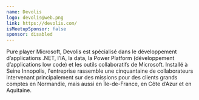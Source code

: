 ```yaml
---
name: Devolis
logo: devolis@web.png
link: https://devolis.com/
isMeetupSponsor: false
sponsor: disabled
---
```


Pure player Microsoft, Devolis est spécialisé dans le développement d’applications .NET, l’IA, la data, la Power Platform (développement d’applications low code) et les outils collaboratifs de Microsoft. 
Installé à Seine Innopolis, l'entreprise rassemble une cinquantaine de collaborateurs intervenant principalement sur des missions pour des clients grands comptes en Normandie, mais aussi en Île-de-France, en Côte d’Azur et en Aquitaine.

